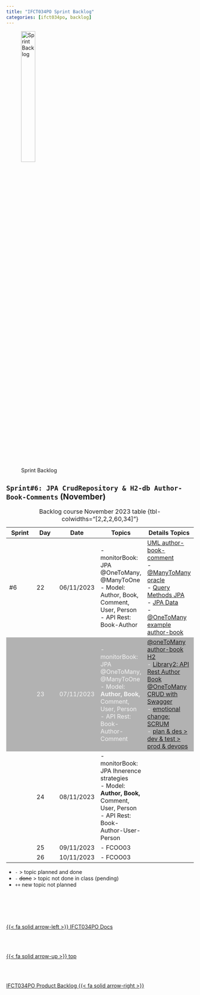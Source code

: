 ```yaml
---
title: "IFCT034PO Sprint Backlog"
categories: [ifct034po, backlog]
---
```



<style>
tr:nth-child(2) {
  background-color: #b2b2b2!important;
  color: #f4f4f4!important;
}
</style>


![Sprint Backlog](/images/home/backlog.jpg){width="30%"}

## ``Sprint#6: JPA CrudRepository & H2-db Author-Book-Comments`` (November)

::: {.column-page-right}
| Sprint | Day | Date | Topics |  Details Topics |
| -- | -- | -- | -- | -- |
| #6 | 22 | 06/11/2023 | - monitorBook: JPA @OneToMany, @ManyToOne </br> - Model: Author, Book, Comment, User, Person </br> - API Rest: Book-Author  | [UML author-book-comment](/images/ifct034po/uml-author-book-comment.jpg) </br>  - [@ManyToMany oracle](https://docs.oracle.com/javaee%2F6%2Fapi%2F%2F/javax/persistence/ManyToMany.html)  </br>  - [Query Methods JPA](https://docs.spring.io/spring-data/jpa/docs/current/reference/html/#jpa.query-methods.named-queries)  </br> -  [JPA Data](/springboot/boot-concepts-data.qmd) </br> - [@OneToMany example author-book](https://github.com/AlbertProfe/cifojava2022-3/tree/5b17db1bba7a81711c65a9db10c6a7a27c791780/library2/src/main/java/io/company/library/model) |
|  | 23 | 07/11/2023 | - monitorBook: JPA @OneToMany, @ManyToOne </br> - Model: **Author, Book,** Comment, User, Person </br> - API Rest: Book-Author-Comment  | [@oneToMany author-book H2](https://camo.githubusercontent.com/57307ea03341e93a48b3f53329ef545d3ea74880af127b57606bcf96f8f59a35/68747470733a2f2f64726976652e676f6f676c652e636f6d2f75633f69643d31533644694e4b4a6b46437249356f4d465f57417068725976616c636962543543) </br> - [Library2: API Rest Author Book @OneToMany CRUD with Swagger](https://github.com/AlbertProfe/cifojava2022-3/wiki/Library2:-API-Rest-Author-Book-@OneToMany-CRUD-with-Swagger) </br> - [emotional change: SCRUM](/images/ifct034po/emotional-change.jpg) </br> - [plan & des > dev & test > prod & devops](/images/ifct034po/plan-dev-prod.jpg) |
|  | 24 | 08/11/2023 | - monitorBook: JPA Ihnerence strategies </br> - Model: **Author, Book,** Comment, User, Person </br> - API Rest: Book-Author-User-Person  |  |
|  | 25 | 09/11/2023 | - FCOO03 |  |
|  | 26 | 10/11/2023 | - FCOO03 |  |
: Backlog course November 2023 table {tbl-colwidths="[2,2,2,60,34]"}
:::

::: {.callout-note}
- `-` > topic planned and done
- `- ` <s>done</s> > topic not done in class (pending)
- `++` new topic not planned
:::



<!--- navLinks -->
<br><br>
<div class=row>
<br>
<div class='column left previous'>
<br>
[{{< fa solid arrow-left >}} IFCT034PO Docs](/ifct034po/ifct034po.qmd)
<br>
</div>
<br>
<div class='column center'>
<br>
[{{< fa solid arrow-up >}} top](#top)
<br>
</div>
<br>
<div class='column right next'>
<br>
[IFCT034PO Product Backlog  {{< fa solid arrow-right >}}](/ifct034po/ifct034pobacklog-product.qmd)
<br>
</div>
<br>
</div>

